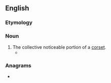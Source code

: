 ==English==

===Etymology===
{{suffix|corset|ry|lang=en}}

===Noun===
{{en-noun|-|corsetries}}

# The collective noticeable portion of a [[corset]].
#* {{quote-text|year=2003|author=Audrey Niffenegger|title=The Time Traveler's Wife|page=174|isbn=1-931561-64-8|passage=Henry puts his hands on my waist and expresses surprise at all the boning and '''corsetry''' under the silk.}}

===Anagrams===
* {{anagrams|en|stercory}}